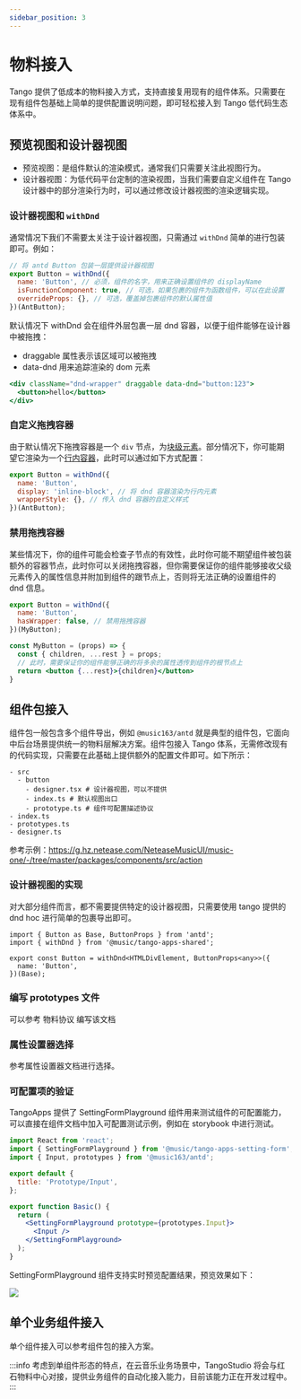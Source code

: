```yaml
---
sidebar_position: 3
---
```


# 物料接入

Tango 提供了低成本的物料接入方式，支持直接复用现有的组件体系。只需要在现有组件包基础上简单的提供配置说明问题，即可轻松接入到 Tango 低代码生态体系中。


## 预览视图和设计器视图

- 预览视图：是组件默认的渲染模式，通常我们只需要关注此视图行为。
- 设计器视图：为低代码平台定制的渲染视图，当我们需要自定义组件在 Tango 设计器中的部分渲染行为时，可以通过修改设计器视图的渲染逻辑实现。

### 设计器视图和 `withDnd`

通常情况下我们不需要太关注于设计器视图，只需通过 `withDnd` 简单的进行包装即可。例如：

```jsx
// 将 antd Button 包装一层提供设计器视图
export Button = withDnd({
  name: 'Button', // 必须，组件的名字，用来正确设置组件的 displayName
  isFunctionComponent: true, // 可选，如果包裹的组件为函数组件，可以在此设置
  overrideProps: {}, // 可选，覆盖掉包裹组件的默认属性值
})(AntButton);
```

默认情况下 withDnd 会在组件外层包裹一层 dnd 容器，以便于组件能够在设计器中被拖拽：

- draggable 属性表示该区域可以被拖拽
- data-dnd 用来追踪渲染的 dom 元素

```jsx
<div className="dnd-wrapper" draggable data-dnd="button:123">
  <button>hello</button>
</div>
```

### 自定义拖拽容器

由于默认情况下拖拽容器是一个 `div` 节点，为[块级元素](https://www.w3schools.com/cssref/pr_class_display.asp)。部分情况下，你可能期望它渲染为一个[行内容器](https://www.w3schools.com/cssref/pr_class_display.asp)，此时可以通过如下方式配置：

```jsx
export Button = withDnd({
  name: 'Button',
  display: 'inline-block', // 将 dnd 容器渲染为行内元素
  wrapperStyle: {}, // 传入 dnd 容器的自定义样式
})(AntButton);
```



### 禁用拖拽容器

某些情况下，你的组件可能会检查子节点的有效性，此时你可能不期望组件被包装额外的容器节点，此时你可以关闭拖拽容器，但你需要保证你的组件能够接收父级元素传入的属性信息并附加到组件的跟节点上，否则将无法正确的设置组件的 dnd 信息。

```jsx
export Button = withDnd({
  name: 'Button',
  hasWrapper: false, // 禁用拖拽容器
})(MyButton);

const MyButton = (props) => {
  const { children, ...rest } = props;
  // 此时，需要保证你的组件能够正确的将多余的属性透传到组件的根节点上
  return <button {...rest}>{children}</button>
}
```

## 组件包接入

组件包一般包含多个组件导出，例如 `@music163/antd` 就是典型的组件包，它面向中后台场景提供统一的物料层解决方案。组件包接入 Tango 体系，无需修改现有的代码实现，只需要在此基础上提供额外的配置文件即可。如下所示：

```
- src
  - button
    - designer.tsx # 设计器视图，可以不提供
    - index.ts # 默认视图出口
    - prototype.ts # 组件可配置描述协议
- index.ts
- prototypes.ts
- designer.ts
```

参考示例：https://g.hz.netease.com/NeteaseMusicUI/music-one/-/tree/master/packages/components/src/action

### 设计器视图的实现

对大部分组件而言，都不需要提供特定的设计器视图，只需要使用 tango 提供的 dnd hoc 进行简单的包裹导出即可。

```tsx
import { Button as Base, ButtonProps } from 'antd';
import { withDnd } from '@music/tango-apps-shared';

export const Button = withDnd<HTMLDivElement, ButtonProps<any>>({
  name: 'Button',
})(Base);
```

### 编写 prototypes 文件

可以参考 <Link to="/docs/protocol/material-protocol">物料协议</Link> 编写该文档

### 属性设置器选择

参考属性设置器文档进行选择。

### 可配置项的验证

TangoApps 提供了 SettingFormPlayground 组件用来测试组件的可配置能力，可以直接在组件文档中加入可配置测试示例，例如在 storybook 中进行测试。

```jsx
import React from 'react';
import { SettingFormPlayground } from '@music/tango-apps-setting-form';
import { Input, prototypes } from '@music163/antd';

export default {
  title: 'Prototype/Input',
};

export function Basic() {
  return (
    <SettingFormPlayground prototype={prototypes.Input}>
      <Input />
    </SettingFormPlayground>
  );
}
```

SettingFormPlayground 组件支持实时预览配置结果，预览效果如下：

<img src="https://p6.music.126.net/obj/wonDlsKUwrLClGjCm8Kx/13140796879/edbb/5dad/a330/013a98940e487956b605e1e533f54371.png" />

## 单个业务组件接入

单个组件接入可以参考组件包的接入方案。

:::info
考虑到单组件形态的特点，在云音乐业务场景中，TangoStudio 将会与红石物料中心对接，提供业务组件的自动化接入能力，目前该能力正在开发过程中。
:::
